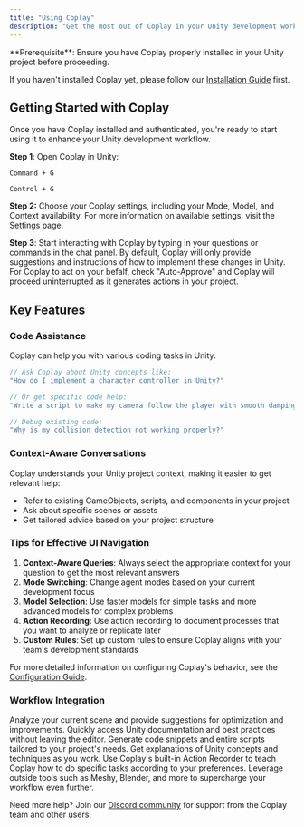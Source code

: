 ```yaml
---
title: "Using Coplay"
description: "Get the most out of Coplay in your Unity development workflow"
---
```


<Info>
  **Prerequisite**: Ensure you have Coplay properly installed in your Unity project before proceeding.

If you haven't installed Coplay yet, please follow our [Installation Guide](/getting-started/quickstart) first.

</Info>

## Getting Started with Coplay

Once you have Coplay installed and authenticated, you're ready to start using it to enhance your Unity development workflow.

**Step 1**: Open Coplay in Unity:

<CodeGroup>

```text Mac
Command + G
```

```text Windows
Control + G
```

</CodeGroup>

**Step 2:** Choose your Coplay settings, including your Mode, Model, and Context availability. For more information on available settings, visit the [Settings](/essentials/settings) page.

**Step 3**: Start interacting with Coplay by typing in your questions or commands in the chat panel. By default, Coplay will only provide suggestions and instructions of how to implement these changes in Unity. For Coplay to act on your befalf, check "Auto-Approve" and Coplay will proceed uninterrupted as it generates actions in your project.

## Key Features

### Code Assistance

Coplay can help you with various coding tasks in Unity:

```csharp
// Ask Coplay about Unity concepts like:
"How do I implement a character controller in Unity?"

// Or get specific code help:
"Write a script to make my camera follow the player with smooth damping"

// Debug existing code:
"Why is my collision detection not working properly?"
```

### Context-Aware Conversations

Coplay understands your Unity project context, making it easier to get relevant help:

- Refer to existing GameObjects, scripts, and components in your project
- Ask about specific scenes or assets
- Get tailored advice based on your project structure

### Tips for Effective UI Navigation

1. **Context-Aware Queries**: Always select the appropriate context for your question to get the most relevant answers
2. **Mode Switching**: Change agent modes based on your current development focus
3. **Model Selection**: Use faster models for simple tasks and more advanced models for complex problems
4. **Action Recording**: Use action recording to document processes that you want to analyze or replicate later
5. **Custom Rules**: Set up custom rules to ensure Coplay aligns with your team's development standards

For more detailed information on configuring Coplay's behavior, see the [Configuration Guide](/essentials/configuration).

### Workflow Integration

<CardGroup cols={2}>
  <Card title="Scene Analysis" icon="eye">
    Analyze your current scene and provide suggestions for optimization and
    improvements.
  </Card>
  <Card title="Documentation References" icon="book">
    Quickly access Unity documentation and best practices without leaving the
    editor.
  </Card>
  <Card title="Code Generation" icon="code">
    Generate code snippets and entire scripts tailored to your project's needs.
  </Card>
  <Card title="Learning Support" icon="graduation-cap">
    Get explanations of Unity concepts and techniques as you work.
  </Card>
  <Card title="Action Recording" icon="sparkles">
    Use Coplay's built-in Action Recorder to teach Coplay how to do specific
    tasks according to your preferences.
  </Card>
  <Card title="MCP Integration" icon="sparkles">
    Leverage outside tools such as Meshy, Blender, and more to supercharge your
    workflow even further.
  </Card>
</CardGroup>

Need more help? Join our [Discord community](http://discord.com/invite/KmGfEr6d3v) for support from the Coplay team and other users.
